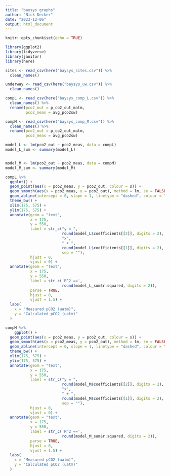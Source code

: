 ```yaml
---
title: "baysys graphs"
author: "Nick Decker"
date: "2023-12-06"
output: html_document
---
```


```r
knitr::opts_chunk$set(echo = TRUE)
```

```r
library(ggplot2)
library(tidyverse)
library(janitor)
library(here)
```

```r
sites <- read_csv(here("baysys_sites.csv")) %>% 
  clean_names()

underway <- read_csv(here("baysys_uw.csv")) %>% 
  clean_names()

compL <- read_csv(here("baysys_comp_L.csv")) %>% 
  clean_names() %>% 
  rename(pco2_out = p_co2_out_matm,
         pco2_meas = avg_pco2sw)

compM <- read_csv(here("baysys_comp_M.csv")) %>% 
  clean_names() %>% 
  rename(pco2_out = p_co2_out_matm,
         pco2_meas = avg_pco2sw)
```

```r
model_L <- lm(pco2_out ~ pco2_meas, data = compL)
model_L_sum <- summary(model_L)


model_M <- lm(pco2_out ~ pco2_meas, data = compM)
model_M_sum <- summary(model_M)

```

```r
compL %>% 
  ggplot() +
  geom_point(aes(x = pco2_meas, y = pco2_out, colour = s)) +
  geom_smooth(aes(x = pco2_meas, y = pco2_out), method = lm, se = FALSE) +
  geom_abline(intercept = 0, slope = 1, linetype = "dashed", colour = "black") +
  theme_bw() +
  xlim(175, 575) +
  ylim(175, 575) +
  annotate(geom = "text",
           x = 175,
           y = 550,
           label = str_c("y = ",
                         round(model_L$coefficients[[2]], digits = 2),
                         "x",
                         " + ",
                         round(model_L$coefficients[[1]], digits = 2),
                         sep = ""),
           hjust = 0,
           vjust = 0) +
  annotate(geom = "text",
           x = 175,
           y = 550,
           label = str_c('R^2 ==',
                         round(model_L_sum$r.squared, digits = 2)),
           parse = TRUE,
           hjust = 0,
           vjust = 1.5) +
  labs(
    x = "Measured pCO2 (uatm)",
    y = "Calculated pCO2 (uatm)"
  )

compM %>% 
    ggplot() +
  geom_point(aes(x = pco2_meas, y = pco2_out, colour = s)) +
  geom_smooth(aes(x = pco2_meas, y = pco2_out), method = lm, se = FALSE) +
  geom_abline(intercept = 0, slope = 1, linetype = "dashed", colour = "black") +
  theme_bw() +
  xlim(175, 575) +
  ylim(175, 575) +
  annotate(geom = "text",
           x = 175,
           y = 550,
           label = str_c("y = ",
                         round(model_M$coefficients[[2]], digits = 2),
                         "x",
                         " + ",
                         round(model_M$coefficients[[1]], digits = 2),
                         sep = ""),
           hjust = 0,
           vjust = 0) +
  annotate(geom = "text",
           x = 175,
           y = 550,
           label = str_c('R^2 ==',
                         round(model_M_sum$r.squared, digits = 2)),
           parse = TRUE,
           hjust = 0,
           vjust = 1.5) +
  labs(
    x = "Measured pCO2 (uatm)",
    y = "Calculated pCO2 (uatm)"
  )
```
